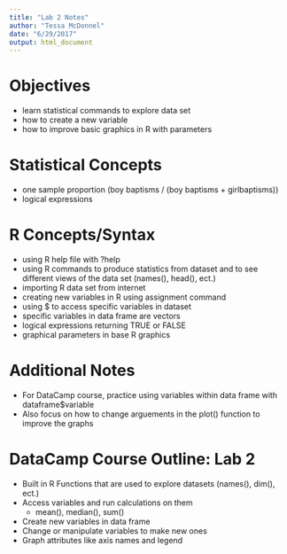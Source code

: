```yaml
---
title: "Lab 2 Notes"
author: "Tessa McDonnel"
date: "6/29/2017"
output: html_document
---
```

# Objectives
- learn statistical commands to explore data set
- how to create a new variable
- how to improve basic graphics in R with parameters


# Statistical Concepts
- one sample proportion (boy baptisms / (boy baptisms + girlbaptisms))
- logical expressions 

# R Concepts/Syntax
- using R help file with ?help
- using R commands to produce statistics from dataset and to see different views of the data set (names(), head(), ect.)
- importing R data set from internet
- creating new variables in R using assignment command
- using $ to access specific variables in dataset
- specific variables in data frame are vectors
- logical expressions returning TRUE or FALSE
- graphical parameters in base R graphics

# Additional Notes
- For DataCamp course, practice using variables within data frame with dataframe$variable
- Also focus on how to change arguements in the plot() function to improve the graphs

# DataCamp Course Outline: Lab 2
- Built in R Functions that are used to explore datasets (names(), dim(), ect.)
- Access variables and run calculations on them
    * mean(), median(), sum()
- Create new variables in data frame
- Change or manipulate variables to make new ones
- Graph attributes like axis names and legend
